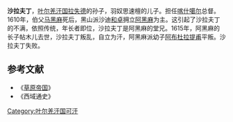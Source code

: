 '''沙拉夫丁'''{{BD||？|1615年||catIdx=S}}，[[叶尔羌汗国|叶尔羌汗国]][[拉失德|拉失德]]的孙子，羽奴思速檀的儿子。担任[[喀什噶尔|喀什噶尔]]总督。1610年，伯父[[马黑麻|马黑麻]]死后，黑山派沙迪[[和卓|和卓]]拥立[[阿黑麻_(叶尔羌)|阿黑麻]]为主。这引起了沙拉夫丁的不满，依照传统，年长者即位，沙拉夫丁是阿黑麻的堂兄。1615年，阿黑麻的长子帖木儿去世，沙拉夫丁叛乱，自立为汗，阿黑麻派幼子[[阿布杜拉提甫|阿布杜拉提甫]]平叛。沙拉夫丁失败。

==参考文献==
*《[[草原帝国|草原帝国]]》
*《西域通史》

[[Category:叶尔羌汗国可汗|Category:叶尔羌汗国可汗]]